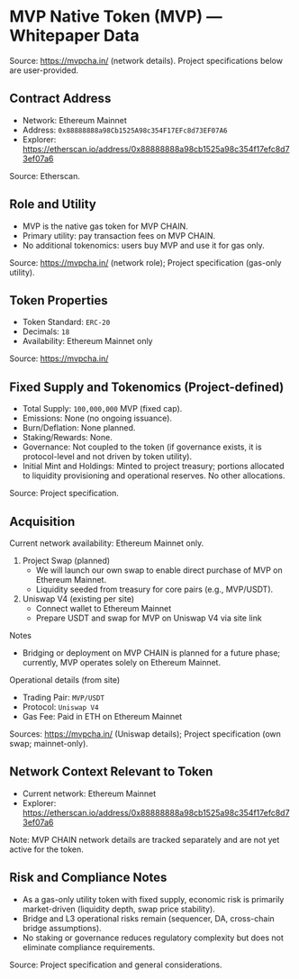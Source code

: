 # MVP Native Token (MVP) — Whitepaper Data

Source: https://mvpcha.in/ (network details). Project specifications below are user-provided.

## Contract Address
- Network: Ethereum Mainnet
- Address: `0x88888888a98Cb1525A98c354F17EFc8d73EF07A6`
- Explorer: https://etherscan.io/address/0x88888888a98cb1525a98c354f17efc8d73ef07a6

Source: Etherscan.

## Role and Utility

- MVP is the native gas token for MVP CHAIN.
- Primary utility: pay transaction fees on MVP CHAIN.
- No additional tokenomics: users buy MVP and use it for gas only.

Source: https://mvpcha.in/ (network role); Project specification (gas-only utility).

## Token Properties

- Token Standard: `ERC-20`
- Decimals: `18`
- Availability: Ethereum Mainnet only

Source: https://mvpcha.in/

## Fixed Supply and Tokenomics (Project-defined)

- Total Supply: `100,000,000` MVP (fixed cap).
- Emissions: None (no ongoing issuance).
- Burn/Deflation: None planned.
- Staking/Rewards: None.
- Governance: Not coupled to the token (if governance exists, it is protocol-level and not driven by token utility).
- Initial Mint and Holdings: Minted to project treasury; portions allocated to liquidity provisioning and operational reserves. No other allocations.

Source: Project specification.

## Acquisition

Current network availability: Ethereum Mainnet only.

1. Project Swap (planned)
   - We will launch our own swap to enable direct purchase of MVP on Ethereum Mainnet.
   - Liquidity seeded from treasury for core pairs (e.g., MVP/USDT).
2. Uniswap V4 (existing per site)
   - Connect wallet to Ethereum Mainnet
   - Prepare USDT and swap for MVP on Uniswap V4 via site link

Notes
- Bridging or deployment on MVP CHAIN is planned for a future phase; currently, MVP operates solely on Ethereum Mainnet.

Operational details (from site)

- Trading Pair: `MVP/USDT`
- Protocol: `Uniswap V4`
- Gas Fee: Paid in ETH on Ethereum Mainnet

Sources: https://mvpcha.in/ (Uniswap details); Project specification (own swap; mainnet-only).

## Network Context Relevant to Token

- Current network: Ethereum Mainnet
- Explorer: https://etherscan.io/address/0x88888888a98cb1525a98c354f17efc8d73ef07a6

Note: MVP CHAIN network details are tracked separately and are not yet active for the token.

## Risk and Compliance Notes

- As a gas-only utility token with fixed supply, economic risk is primarily market-driven (liquidity depth, swap price stability).
- Bridge and L3 operational risks remain (sequencer, DA, cross-chain bridge assumptions).
- No staking or governance reduces regulatory complexity but does not eliminate compliance requirements.

Source: Project specification and general considerations.


<!-- anchors: autogenerated -->
